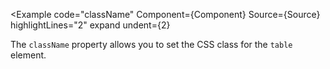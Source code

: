 
<Example
  code="className"
  Component={Component}
  Source={Source}
  highlightLines="2"
  expand
  undent={2}
>
  The `className` property allows you to set the CSS class for the `table`
  element.
</Example>
